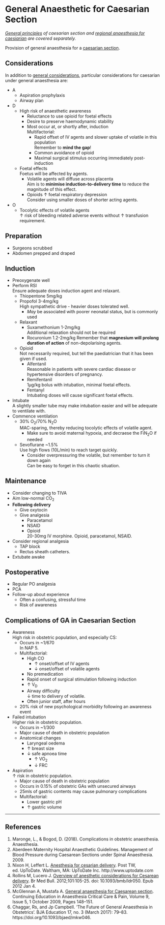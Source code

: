 # General Anaesthetic for Caesarian Section

*[General principles](luscs.md) of caesarian section and [regional anaesthesia for caesiarian](reg-luscs.md) are covered separately.*

Provision of general anaesthesia for a [caesarian section](/luscs.md).

## Considerations

In addition to [general considerations](luscs.md#considerations), particular considerations for caesarian under general anaesthesia are:

* A
	* Aspiration prophylaxis
	* Airway plan
* D
	* High risk of anaesthetic awareness
		* Reluctance to use opioid for foetal effects
		* Desire to preserve haemodynamic stability
		* Most occur at, or shortly after, induction\
		Multifactorial:
			* Rapid offset of IV agents and slower uptake of volatile in this population\
			Remember to **mind the gap**!
			* Common avoidance of opioid
			* Maximal surgical stimulus occurring immediately post-induction
	* Foetal effects\
	Foetus will be affected by agents.
		* Volatile agents will diffuse across placenta\
		Aim is to **minimise induction-to-delivery time** to reduce the magnitude of this effect.
		* Opioids ↑ foetal respiratory depression\
		Consider using smaller doses of shorter acting agents.
* O
	* Tocolytic effects of volatile agents\
	↑ risk of bleeding related adverse events without ↑ transfusion requirement.

## Preparation

* Surgeons scrubbed
* Abdomen prepped and draped

## Induction

* Preoxygenate well
* Perform RSI\
Ensure adequate doses induction agent and relaxant.
	* Thiopentone 5mg/kg
	* Propofol 3-4mg/kg\
	High sympathetic drive - heavier doses tolerated well.
		* *May* be associated with poorer neonatal status, but is commonly used\
	* Relaxant
		* Suxamethonium 1-2mg/kg\
		Additional relaxation should not be required
		* Rocuronium 1.2-2mg/kg
		Remember that **magnesium will prolong duration of action** of non-depolarising agents.
	* Opioid\
	Not necessarily required, but tell the paediatrician that it has been given if used.
		* Alfentanil\
		Reasonable in patients with severe cardiac disease or hypertensive disorders of pregnancy.
		* Remifentanil\
		1μg/kg bolus with intubation, minimal foetal effects.
		* Fentanyl\
		Intubating doses will cause significant foetal effects.
* Intubate\
A slightly smaller tube may make intubation easier and will be adequate to ventilate with.
* Commence ventilation
	* 30% O~2~/70% N~2~O\
	MAC-sparing, thereby reducing tocolytic effects of volatile agent.
		* Make sure to avoid maternal hypoxia, and decraese the FiN~2~O if needed
	* Sevoflurane ~1.5%\
	Use high flows (10L/min) to reach target quickly.
		* Consider overpressuring the volatile, but remember to turn it down again\
		Can be easy to forget in this chaotic situation.


## Maintenance

* Consider changing to TIVA
* Aim low-normal CO~2~
* **Following delivery**
	* Give oxytocin
	* Give analgesia\
		* Paracetamol
		* NSAID
		* Opioid\
		20-30mg IV morphine.
		Opioid, paracetamol, NSAID.
* Consider regional analgesia
	* TAP block
	* Rectus sheath catheters.
* Extubate awake



## Postoperative

* Regular PO analgesia
* PCA
* Follow-up about experience\
	* Often a confusing, stressful time
	* Risk of awareness


## Complications of GA in Caesarian Section

* Awareness\
High risk in obstetric population, and especially CS:
	* Occurs in ~1/670\
	In NAP 5.
	* Multifactorial:
		* High CO\
			* ↑ onset/offset of IV agents
			* ↓ onset/offset of volatile agents
		* No premedication
		* Rapid onset of surgical stimulation following induction
		* ↑ V~D~
		* Airway difficulty\
		↓ time to delivery of volatile.
		* Often junior staff, after hours
	* 20% risk of new psychological morbidity following an awareness event


* Failed intubation\
Higher risk in obstetric population.
	* Occurs in ~1/300
	* Major cause of death in obstetric population
	* Anatomical changes
		* Laryngeal oedema
		* ↑ breast size
		* ↓ safe apnoea time
			* ↑ VO~2~
			* ↓ FRC


* Aspiration\
↑ risk in obstetric population.
	* Major cause of death in obstetric population
	* Occurs in 0.15% of obstetric GAs with unsecured airways
	* 25mls of gastric contents may cause pulmonary complications
	* Multifactorial:
		* Lower gastric pH
		* ↑ gastric volume


---

## References

1. Maronge, L., & Bogod, D. (2018). Complications in obstetric anaesthesia. Anaesthesia.
2. Aberdeen Maternity Hospital Anaesthetic Guidelines. Management of Blood Pressure during Caesarean Sections under Spinal Anaesthesia. 2009.
3. Nixon H, Leffert L. [Anesthesia for cesarian delivery](https://www.uptodate.com/contents/anesthesia-for-cesarean-delivery). Post TW, ed. UpToDate. Waltham, MA: UpToDate Inc. http://www.uptodate.com
4. Rollins M, Lucero J. [Overview of anesthetic considerations for Cesarean delivery](https://academic.oup.com/bmb/article/101/1/105/262350). Br Med Bull. 2012;101:105-25. doi: 10.1093/bmb/ldr050. Epub 2012 Jan 4.
5. McGlennan A, Mustafa A. [General anaesthesia for Caesarean section](https://academic.oup.com/bjaed/article/9/5/148/439565). Continuing Education in Anaesthesia Critical Care & Pain, Volume 9, Issue 5, 1 October 2009, Pages 148–151.
6. Chaggar, Rs, and Jp Campbell. ‘The Future of General Anaesthesia in Obstetrics’. BJA Education 17, no. 3 (March 2017): 79–83. https://doi.org/10.1093/bjaed/mkw046.
